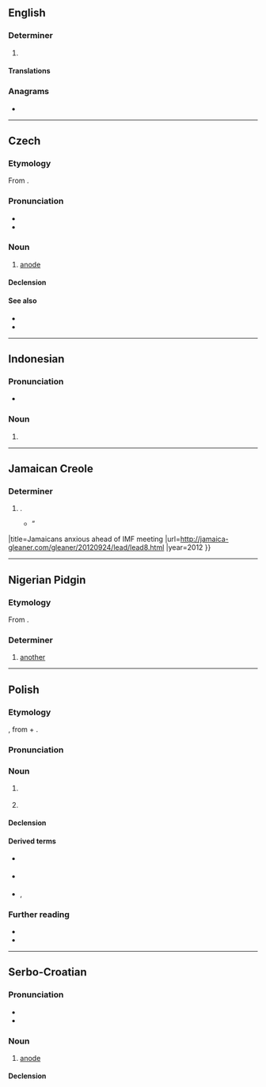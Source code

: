 {{also|anodą}}
==English==

===Determiner===
{{head|en|determiner}}

# {{lb|en|Jamaica}} {{pronunciation spelling of|en|another}}

====Translations====
{{trans-see|another}}

===Anagrams===
* {{anagrams|en|a=aadno|Andoa}}

----

==Czech==

===Etymology===
From {{der|cs|en|anode}}.

===Pronunciation===
* {{cs-IPA}}
* {{hyphenation|cs|ano|da}}

===Noun===
{{cs-noun|g=f}}

# [[anode]]

====Declension====
{{cs-decl-noun-auto|f|ano|d|a}}

====See also====
* {{l|cs|katoda|g=f}}
* {{l|cs|elektroda|g=f}}

----

==Indonesian==

===Pronunciation===
* {{IPA|id|/a.no.da/|/ano.da/}}

===Noun===
{{head|id|noun}}

# {{nonstandard form of|id|anode|t=anode}}

----

==Jamaican Creole==

===Determiner===
{{jam-det}}

# {{alternative spelling of|jam|anedda}}.
#* {{quote-journal|en
|journal=The Jamaica Gleaner
|termlang=jam
|text=“"If wi can do betta, I don't t'ink wi should tek '''anoda''' deal," said a vendor. "I t'ink wi would be better off." {{...}}”
|title=Jamaicans anxious ahead of IMF meeting
|url=http://jamaica-gleaner.com/gleaner/20120924/lead/lead8.html
|year=2012
}}

----

==Nigerian Pidgin==

===Etymology===
From {{inh|pcm|en|another}}.

===Determiner===
{{head|pcm|determiner}}

# [[another]]

----

==Polish==
{{wp|lang=pl}}

===Etymology===
{{bor+|pl|en|anode}}, from {{der|pl|grc|ἀνα}} + {{der|pl|grc|ὁδός}}.

===Pronunciation===
{{pl-p|a=Pl-anoda.ogg}}

===Noun===
{{pl-noun|f}}

# {{lb|pl|chemistry}} {{l|en|anode}}
#: {{ant|pl|katoda}}
# {{lb|pl|electronics}} {{l|en|anode}}
#: {{ant|pl|katoda}}

====Declension====
{{pl-decl-noun-f}}

====Derived terms====
* {{q|noun}} {{l|pl|anodyzacja}}
* {{q|adjective}} {{l|pl|anodowy}}
* {{q|verbs}} {{l|pl|anodować}}, {{l|pl|anodyzować}}

===Further reading===
* {{R:pl:WSJP}}
* {{R:PWN}}

----

==Serbo-Croatian==

===Pronunciation===
* {{IPA|sh|/anǒːda/}}
* {{hyphenation|sh|a|no|da}}

===Noun===
{{sh-noun|g=f|head=anóda}}

# [[anode]]

====Declension====
{{sh-decl-noun
|anoda|anode
|anode|anoda
|anodi|anodama
|anodu|anode
|anodo|anode
|anodi|anodama
|anodom|anodama
}}